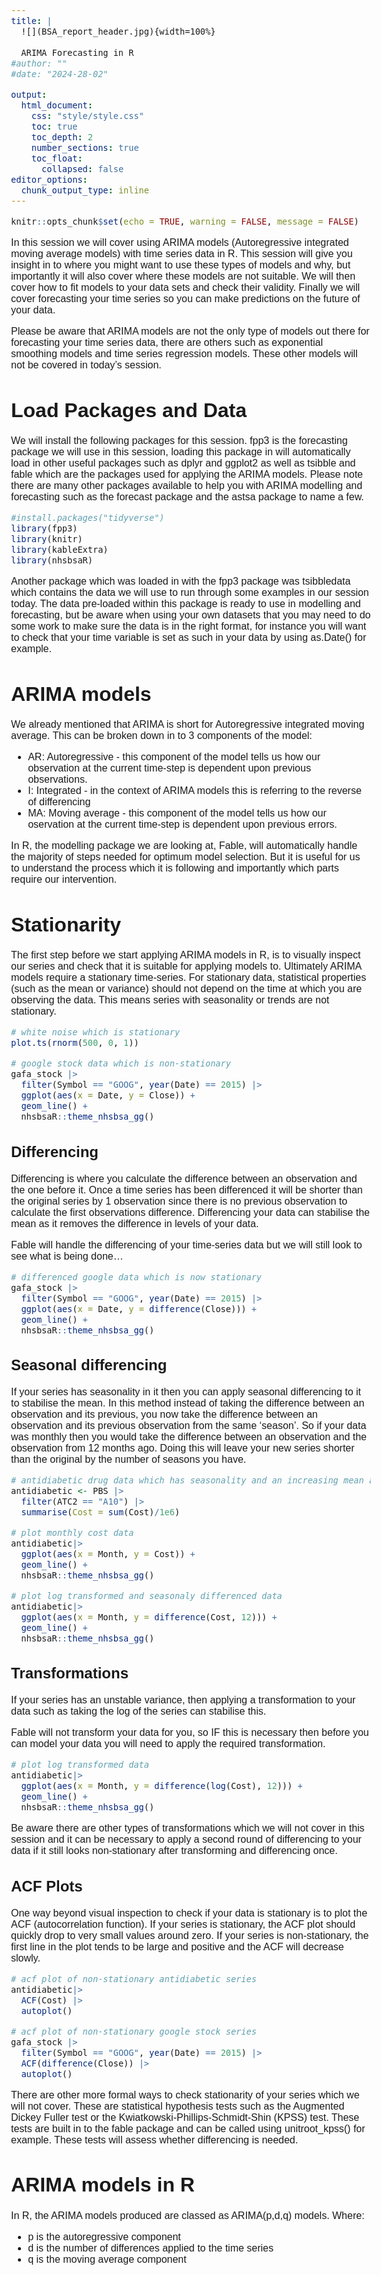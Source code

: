 ```yaml
---
title: |
  ![](BSA_report_header.jpg){width=100%}  
    
  ARIMA Forecasting in R
#author: ""
#date: "2024-28-02"

output: 
  html_document:
    css: "style/style.css"
    toc: true
    toc_depth: 2
    number_sections: true
    toc_float: 
      collapsed: false
editor_options: 
  chunk_output_type: inline
---
```


<style type="text/css">

body, td {
   font-size: 16px;
   font-family: sans-serif;
}
</style>
<html lang="en">

```r
knitr::opts_chunk$set(echo = TRUE, warning = FALSE, message = FALSE)
```

In this session we will cover using ARIMA models (Autoregressive integrated moving average models) with time series data in R. This session will give you insight in to where you might want to use these types of models and why, but importantly it will also cover where these models are not suitable. We will then cover how to fit models to your data sets and check their validity. Finally we will cover forecasting your time series so you can make predictions on the future of your data.

Please be aware that ARIMA models are not the only type of models out there for forecasting your time series data, there are others such as exponential smoothing models and time series regression models. These other models will not be covered in today's session.

# Load Packages and Data

We will install the following packages for this session. fpp3 is the forecasting package we will use in this session, loading this package in will automatically load in other useful packages such as dplyr and ggplot2 as well as tsibble and fable which are the packages used for applying the ARIMA models. Please note there are many other packages available to help you with ARIMA modelling and forecasting such as the forecast package and the astsa package to name a few.

```r
#install.packages("tidyverse")
library(fpp3)
library(knitr)
library(kableExtra)
library(nhsbsaR)
```

Another package which was loaded in with the fpp3 package was tsibbledata which contains the data we will use to run through some examples in our session today. The data pre-loaded within this package is ready to use in modelling and forecasting, but be aware when using your own datasets that you may need to do some work to make sure the data is in the right format, for instance you will want to check that your time variable is set as such in your data by using as.Date() for example.

# ARIMA models

We already mentioned that ARIMA is short for Autoregressive integrated moving average. This can be broken down in to 3 components of the model:

* AR: Autoregressive - this component of the model tells us how our observation at the current time-step is dependent upon previous observations.
* I: Integrated - in the context of ARIMA models this is referring to the reverse of differencing
* MA: Moving average - this component of the model tells us how our oservation at the current time-step is dependent upon previous errors.

In R, the modelling package we are looking at, Fable, will automatically handle the majority of steps needed for optimum model selection. But it is useful for us to understand the process which it is following and importantly which parts require our intervention.

# Stationarity

The first step before we start applying ARIMA models in R, is to visually inspect our series and check that it is suitable for applying models to. Ultimately ARIMA models require a stationary time-series. For stationary data, statistical properties (such as the mean or variance) should not depend on the time at which you are observing the data. This means series with seasonality or trends are not stationary.
```r
# white noise which is stationary
plot.ts(rnorm(500, 0, 1))

# google stock data which is non-stationary
gafa_stock |>
  filter(Symbol == "GOOG", year(Date) == 2015) |> 
  ggplot(aes(x = Date, y = Close)) + 
  geom_line() + 
  nhsbsaR::theme_nhsbsa_gg()
```

## Differencing 
Differencing is where you calculate the difference between an observation and the one before it. Once a time series has been differenced it will be shorter than the original series by 1 observation since there is no previous observation to calculate the first observations difference. Differencing your data can stabilise the mean as it removes the difference in levels of your data.

Fable will handle the differencing of your time-series data but we will still look to see what is being done...

```r
# differenced google data which is now stationary
gafa_stock |>
  filter(Symbol == "GOOG", year(Date) == 2015) |> 
  ggplot(aes(x = Date, y = difference(Close))) + 
  geom_line() + 
  nhsbsaR::theme_nhsbsa_gg()
```

## Seasonal differencing
If your series has seasonality in it then you can apply seasonal differencing to it to stabilise the mean. In this method instead of taking the difference between an observation and its previous, you now take the difference between an observation and its previous observation from the same 'season'. So if your data was monthly then you would take the difference between an observation and the observation from 12 months ago. Doing this will leave your new series shorter than the original by the number of seasons you have.

```r
# antidiabetic drug data which has seasonality and an increasing mean and variance
antidiabetic <- PBS |> 
  filter(ATC2 == "A10") |> 
  summarise(Cost = sum(Cost)/1e6)

# plot monthly cost data
antidiabetic|> 
  ggplot(aes(x = Month, y = Cost)) + 
  geom_line() + 
  nhsbsaR::theme_nhsbsa_gg()

# plot log transformed and seasonaly differenced data
antidiabetic|> 
  ggplot(aes(x = Month, y = difference(Cost, 12))) + 
  geom_line() + 
  nhsbsaR::theme_nhsbsa_gg()
```

## Transformations 
If your series has an unstable variance, then applying a transformation to your data such as taking the log of the series can stabilise this.

Fable will not transform your data for you, so IF this is necessary then before you can model your data you will need to apply the required transformation.
```r
# plot log transformed data
antidiabetic|> 
  ggplot(aes(x = Month, y = difference(log(Cost), 12))) + 
  geom_line() + 
  nhsbsaR::theme_nhsbsa_gg()
```

Be aware there are other types of transformations which we will not cover in this session and it can be necessary to apply a second round of differencing to your data if it still looks non-stationary after transforming and differencing once. 


## ACF Plots
One way beyond visual inspection to check if your data is stationary is to plot the ACF (autocorrelation function). If your series is stationary, the ACF plot should quickly drop to very small values around zero. If your series is non-stationary, the first line in the plot tends to be large and positive and the ACF will decrease slowly.

```r
# acf plot of non-stationary antidiabetic series
antidiabetic|> 
  ACF(Cost) |> 
  autoplot()

# acf plot of non-stationary google stock series
gafa_stock |>
  filter(Symbol == "GOOG", year(Date) == 2015) |>
  ACF(difference(Close)) |> 
  autoplot()
```

There are other more formal ways to check stationarity of your series which we will not cover. These are statistical hypothesis tests such as the Augmented Dickey Fuller test or the Kwiatkowski-Phillips-Schmidt-Shin (KPSS) test. These tests are built in to the fable package and can be called using unitroot_kpss() for example. These tests will assess whether differencing is needed.

# ARIMA models in R
In R, the ARIMA models produced are classed as ARIMA(p,d,q) models. Where:

* p is the autoregressive component
* d is the number of differences applied to the time series
* q is the moving average component